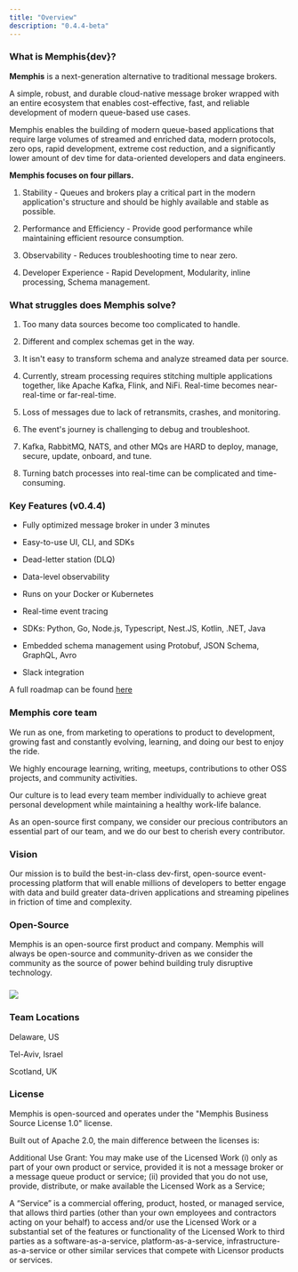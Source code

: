 ```yaml
---
title: "Overview"
description: "0.4.4-beta"
---
```


### What is Memphis{dev}?

**Memphis** is a next-generation alternative to traditional message brokers.

A simple, robust, and durable cloud-native message broker wrapped with an entire
ecosystem that enables cost-effective, fast, and reliable development of modern
queue-based use cases.

Memphis enables the building of modern queue-based applications that require
large volumes of streamed and enriched data, modern protocols, zero ops, rapid
development, extreme cost reduction, and a significantly lower amount of dev
time for data-oriented developers and data engineers.

**Memphis focuses on four pillars.**

1. Stability - Queues and brokers play a critical part in the modern
   application's structure and should be highly available and stable as
   possible.

2. Performance and Efficiency - Provide good performance while maintaining
   efficient resource consumption.

3. Observability - Reduces troubleshooting time to near zero.

4. Developer Experience - Rapid Development, Modularity, inline processing,
   Schema management.

### What struggles does Memphis solve?

1. Too many data sources become too complicated to handle.

2. Different and complex schemas get in the way.

3. It isn't easy to transform schema and analyze streamed data per source.

4. Currently, stream processing requires stitching multiple applications
   together, like Apache Kafka, Flink, and NiFi. Real-time becomes
   near-real-time or far-real-time.

5. Loss of messages due to lack of retransmits, crashes, and monitoring.

6. The event's journey is challenging to debug and troubleshoot.

7. Kafka, RabbitMQ, NATS, and other MQs are HARD to deploy, manage, secure,
   update, onboard, and tune.

8. Turning batch processes into real-time can be complicated and time-consuming.

### Key Features (v0.4.4)

- Fully optimized message broker in under 3 minutes

- Easy-to-use UI, CLI, and SDKs

- Dead-letter station (DLQ)

- Data-level observability

- Runs on your Docker or Kubernetes

- Real-time event tracing

- SDKs: Python, Go, Node.js, Typescript, Nest.JS, Kotlin, .NET, Java

- Embedded schema management using Protobuf, JSON Schema, GraphQL, Avro

- Slack integration

A full roadmap can be found [here](https://memphis.dev/roadmap)

### Memphis core team

We run as one, from marketing to operations to product to development, growing
fast and constantly evolving, learning, and doing our best to enjoy the ride.

We highly encourage learning, writing, meetups, contributions to other OSS
projects, and community activities.

Our culture is to lead every team member individually to achieve great personal
development while maintaining a healthy work-life balance.

As an open-source first company, we consider our precious contributors an
essential part of our team, and we do our best to cherish every contributor.

### Vision

Our mission is to build the best-in-class dev-first, open-source
event-processing platform that will enable millions of developers to better
engage with data and build greater data-driven applications and streaming
pipelines in friction of time and complexity.

### Open-Source

Memphis is an open-source first product and company. Memphis will always be
open-source and community-driven as we consider the community as the source of
power behind building truly disruptive technology.

###

![](/memphis/images/image.png)

### Team Locations

Delaware, US

Tel-Aviv, Israel

Scotland, UK

### License

Memphis is open-sourced and operates under the "Memphis Business Source License
1.0" license.

Built out of Apache 2.0, the main difference between the licenses is:

Additional Use Grant: You may make use of the Licensed Work (i) only as part of
your own product or service, provided it is not a message broker or a message
queue product or service; (ii) provided that you do not use, provide,
distribute, or make available the Licensed Work as a Service;

A “Service” is a commercial offering, product, hosted, or managed service, that
allows third parties (other than your own employees and contractors acting on
your behalf) to access and/or use the Licensed Work or a substantial set of the
features or functionality of the Licensed Work to third parties as a
software-as-a-service, platform-as-a-service, infrastructure-as-a-service or
other similar services that compete with Licensor products or services.
